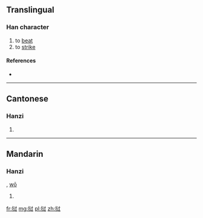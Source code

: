 {{also|撾}}
==Translingual==

===Han character===
{{Han char|rn=64|rad=手|as=06|sn=9|four=|canj=手卜木戈 (QYDI)|ids=⿰[[扌]][[过]]}}

# to [[beat]]
# to [[strike]]

====References====
* {{Han ref|kx=0434.241|hdz=31867.040|uh=631D|ud=25373}}

----

==Cantonese==

===Hanzi===
{{yue-hanzi|jyut=|y=gwo1, ja1|tra=撾}}

# {{defn|lang=yue|sort=手06}}

----

==Mandarin==

===Hanzi===
{{cmn-hanzi|tra=撾|pin=[[zhuā]] ([[zhua1]])|wg=chua<sup>1</sup>}}, [[wō]]

# {{defn|lang=cmn|sort=手06}}

[[fr:挝]]
[[mg:挝]]
[[pl:挝]]
[[zh:挝]]